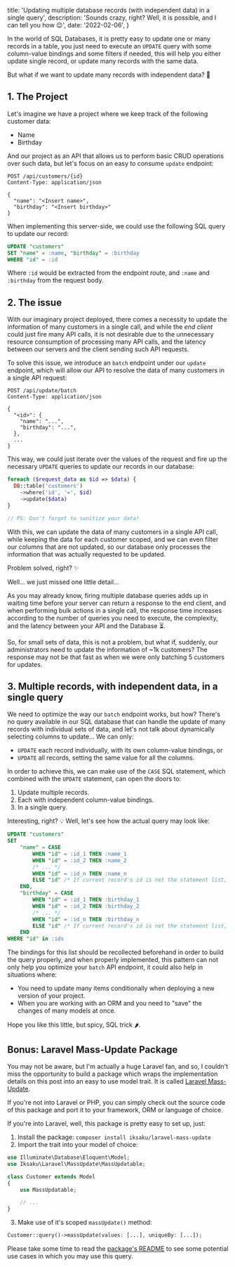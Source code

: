   title:
    'Updating multiple database records (with independent data) in a single query',
  description:
    'Sounds crazy, right? Well, it is possible, and I can tell you how 😉',
  date: '2022-02-06',
}

In the world of SQL Databases, it is pretty easy to update one or many records
in a table, you just need to execute an `UPDATE` query with some column-value
bindings and some filters if needed, this will help you either update single
record, or update many records with the same data.

But what if we want to update many records with independent data? 🤔

<!--more-->

## 1. The Project

Let's imagine we have a project where we keep track of the following customer
data:

- Name
- Birthday

And our project as an API that allows us to perform basic CRUD operations over
such data, but let's focus on an easy to consume `update` endpoint:

```http request
POST /api/customers/{id}
Content-Type: application/json

{
  "name": "<Insert name>",
  "birthday": "<Insert birthday>"
}
```

When implementing this server-side, we could use the following SQL query to
update our record:

```sql
UPDATE "customers"
SET "name" = :name, "birthday" = :birthday
WHERE "id" = :id
```

Where `:id` would be extracted from the endpoint route, and `:name` and
`:birthday` from the request body.

## 2. The issue

With our imaginary project deployed, there comes a necessity to update the
information of many customers in a single call, and while the _end
client_ could just fire many API calls, it is not desirable due to the
unnecessary resource consumption of processing many API calls, and the latency
between our servers and the client sending such API requests.

To solve this issue, we introduce an `batch` endpoint under our `update`
endpoint, which will allow our API to resolve the data of many customers in a
single API request:

```http request
POST /api/update/batch
Content-Type: application/json

{
  "<id>": {
    "name": "...",
    "birthday": "...",
  },
  ...
}
```

This way, we could just iterate over the values of the request and fire up the
necessary `UPDATE` queries to update our records in our database:

```php
foreach ($request_data as $id => $data) {
  DB::table('customers')
    ->where('id', '=', $id)
    ->update($data)
}

// PS: Don't forget to sanitize your data!
```

With this, we can update the data of many customers in a single API call, while
keeping the data for each customer scoped, and we can even filter our columns
that are not updated, so our database only processes the information that was
actually requested to be updated.

Problem solved, right? ✨

Well... we just missed one little detail...

As you may already know, firing multiple database queries adds up in waiting
time before your server can return a response to the end client, and when
performing bulk actions in a single call, the response time increases according
to the number of queries you need to execute, the complexity, and the latency
between your API and the Database ⏳.

So, for small sets of data, this is not a problem, but what if, suddenly, our
administrators need to update the information of ~1k customers? The response may
not be that fast as when we were only batching 5 customers for updates.

## 3. Multiple records, with independent data, in a single query

We need to optimize the way our `batch` endpoint works, but how? There's no
query available in our SQL database that can handle the update of many records
with individual sets of data, and let's not talk about dynamically selecting
columns to update... We can only:

- `UPDATE` each record individually, with its own column-value bindings, or
- `UPDATE` all records, setting the same value for all the columns.

In order to achieve this, we can make use of the `CASE` SQL statement, which
combined with the `UPDATE` statement, can open the doors to:

1. Update multiple records.
2. Each with independent column-value bindings.
3. In a single query.

Interesting, right? 💡 Well, let's see how the actual query may look like:

```sql
UPDATE "customers"
SET
    "name" = CASE
        WHEN "id" = :id_1 THEN :name_1
        WHEN "id" = :id_2 THEN :name_2
        /* ... */
        WHEN "id" = :id_n THEN :name_n
        ELSE "id" /* If current record's id is not the statement list, then fallback to it's own value */
    END,
    "birthday" = CASE
        WHEN "id" = :id_1 THEN :birthday_1
        WHEN "id" = :id_2 THEN :birthday_2
        /* ... */
        WHEN "id" = :id_n THEN :birthday_n
        ELSE "id" /* If current record's id is not the statement list, then fallback to it's own value */
    END
WHERE "id" in :ids
```

The bindings for this list should be recollected beforehand in order to build
the query properly, and when properly implemented, this pattern can not only
help you optimize your `batch` API endpoint, it could also help in situations
where:

- You need to update many items conditionally when deploying a new version of
  your project.
- When you are working with an ORM and you need to "save" the changes of many
  models at once.

Hope you like this little, but spicy, SQL trick 🌶.

## Bonus: Laravel Mass-Update Package

You may not be aware, but I'm actually a huge Laravel fan, and so, I couldn't
miss the opportunity to build a package which wraps the implementation details
on this post into an easy to use model trait. It is called
[Laravel Mass-Update](https://github.com/iksaku/laravel-mass-update).

If you're not into Laravel or PHP, you can simply check out the source code of
this package and port it to your framework, ORM or language of choice.

If you're into Laravel, well, this package is pretty easy to set up, just:

1. Install the package: `composer install iksaku/laravel-mass-update`
2. Import the trait into your model of choice:

```php
use Illuminate\Database\Eloquent\Model;
use Iksaku\Laravel\MassUpdate\MassUpdatable;

class Customer extends Model
{
    use MassUpdatable;

    // ...
}
```

3. Make use of it's scoped `massUpdate()` method:

```php
Customer::query()->massUpdate(values: [...], uniqueBy: [...]);
```

Please take some time to read the
[package's README](https://github.com/iksaku/laravel-mass-update#readme) to see
some potential use cases in which you may use this query.
